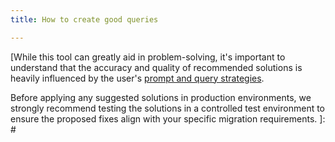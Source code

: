 ```yaml
---
title: How to create good queries 

---
```


[General information about prompting, and propmt examples]: #


[While this tool can greatly aid in problem-solving, it's important to understand that the accuracy and quality 
of recommended solutions is heavily influenced by the user's [prompt and query strategies](/03_mp_using_portal/mp_ai_copilot/).

Before applying any suggested solutions in production environments, 
we strongly recommend testing the solutions in a controlled test environment 
to ensure the proposed fixes align with your specific migration requirements. ]: #
